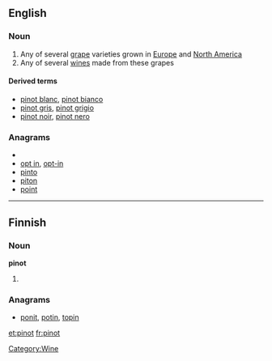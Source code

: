 ==English==

===Noun===
{{wikipedia}}
{{en-noun}}

# Any of several [[grape]] varieties grown in [[Europe]] and [[North America]]
# Any of several [[wine]]s made from these grapes

====Derived terms====
*[[pinot blanc]], [[pinot bianco]]
*[[pinot gris]], [[pinot grigio]]
*[[pinot noir]], [[pinot nero]]

===Anagrams===
* {{alphagram|inopt}}
* [[opt in#English|opt in]], [[opt-in#English|opt-in]]
* [[pinto#English|pinto]]
* [[piton#English|piton]]
* [[point#English|point]]

[[Category:Wine]]

----

==Finnish==

===Noun===
'''pinot'''

# {{plural of|pino|lang=fi}}

===Anagrams===
* [[ponit#Finnish|ponit]], [[potin#Finnish|potin]], [[topin#Finnish|topin]]

[[et:pinot]]
[[fr:pinot]]